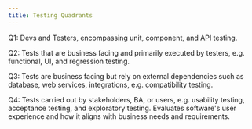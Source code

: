 ```yaml
---
title: Testing Quadrants
---
```



Q1: Devs and Testers, encompassing unit, component, and API testing.

Q2: Tests that are business facing and primarily executed by testers, e.g. functional, UI, and regression testing.

Q3: Tests are business facing but rely on external dependencies such as database, web services, integrations, e.g. compatibility testing.

Q4: Tests carried out by stakeholders, BA, or users, e.g. usability testing, acceptance testing, and exploratory testing. Evaluates software's user experience and how it aligns with business needs and requirements.
